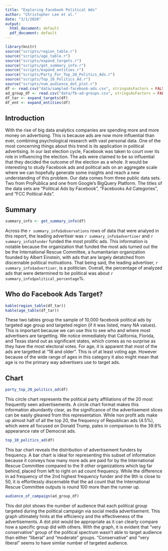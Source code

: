 ```yaml
---
title: "Exploring Facebook Political Ads"
author: "Christopher Lee et al."
date: "3/1/2020"
output:
  html_document: default
  pdf_document: default
---
```

```r
library(knitr)
source("scripts/region_table.r")
source("scripts/age_table.r")
source("scripts/expand_targets.r")
source("scripts/get_summary_info.r")
source("scripts/expand_entities.r")
source("scripts/Party_For_Top_20_Politics_Ads.r")
source("scripts/Top_10_Politics_Ad.r")
source("scripts/num_audience_dot_plot.r")
df <- read.csv("data/sampled-facebook-ads.csv", stringsAsFactors = FALSE)
ad_group_df <- read.csv("data/fb-ad-groups.csv", stringsAsFactors = FALSE)
df_tar <- expand_targets(df)
df_ent <- expand_entities(df)
```

## Introduction
  With the rise of big data analytics companies are spending more and more money on advertising. This is because ads are now more influential than ever, combining psychological research with vast personal data. One of the most concerning things about this trend is its application in political advertising. In our last election cycle, Facebook was taken to court over its role in influencing the election. The ads were claimed to be so influential that they decided the outcome of the election as a whole. It would be interesting to study Facebook ads and political ads on an aggregate scale where we can hopefully generate some insights and reach a new understanding of this problem. Our data comes from three public data sets. Two from ProPublica and one from Google's BigQuery Platform. The titles of the data sets are "Political Ads by Facebook", "Facebooks Ad Categories", and "FCC Political Ads".
  
## Summary
```r
summary_info <- get_summary_info(df)
```
Across the `r summary_info$observations` rows of data that were analyed in this report, the leading advertiser was `r summary_info$advertiser` and `r summary_info$funder` funded the most prolific ads. This information is notable because the organization that funded the most ads turned out the be the International Rescue Committee, a humanitarian organization founded by Albert Einstein, with ads that are largely detatched from discernable political motivations. That being said, the leading advertiser, `r summary_info$advertiser`, is a politician. Overall, the percentage of analyzed ads that were determined to be political was about `r summary_info$political_percentage`%.

## Who do Facebook Ads Target?
```r
kable(region_table(df_tar))
kable(age_table(df_tar))
```
These two tables group the sample of 10,000 facebook political ads by targeted age group and targeted region (if it was listed, many NA values). This is important because we can use this to see who and where most advertisers are targetting. We notice immediately that California, Florida, and Texas stand out as significant states, which comes as no surprise as they have the most electoral votes. For age, it is apparent that most of the ads are targetted at "18 and older". This is of at least voting age. However because of the wide range of ages in this category it also might mean that age is no the primary way advertisers use to target ads. 
  
## Chart
```r
party_top_20_politics_ad(df)
```
This circle chart represents the political party affiliations of the 20 most frequently seen advertisements. A circle chart format makes this information abundantly clear, as the significance of the advertisement slices can be easily gleaned from this representation. While non profit ads make up almost half of all the top 20, the frequency of Republican ads (4.5%), which were all focused on Donald Trump, pales in comparison to the 39.9% appearance rate of Democrat ads. 

```r
top_10_politics_ad(df)
```

This bar chart reveals the distribution of advertisement funders by frequency. A bar chart is ideal for representing this subset of information because it conveys how many more ads are paid for by the International Rescue Committee compared to the 9 other organizations which lag far behind, placed from left to right on ad count frequency. While the difference in ad frequency of the 2nd highest frequency funder and the 9th is close to 50, it is effortlessly discernable that the ad count that the International Rescue Committee outputs is round 100 more than the runner up. 

```r
audience_of_campaign(ad_group_df)
```
This dot plot shows the number of audience that each political group targeted during the political campaign via social media advertisement. This graph ultimately hints at the efficiency and the effectiveness of the advertisements. A dot plot would be appropriate as it can clearly compare how a specific group did with others. With the graph, it is evident that “very conservative” group of the political spectrum wasn’t able to target audience than either “liberal” and “moderate” groups. “Conservative” and “very liberal” seems to have similar number of targeted audience.
